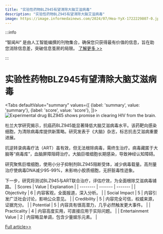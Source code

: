 ```yaml
---
title: "实验性药物BLZ945有望清除大脑艾滋病毒"
description: "实验性药物BLZ945有望清除大脑艾滋病毒"
image: https://image.informedainews.com/2024/07/Hea-YyX-1722229807-0.jpg
---
```



:::info

“智闻AI“ 是由人工智能编撰的刊物集合，确保您只获得最有价值的信息，旨在助您消除信息差，突破信息茧房的局限。  [了解更多 >>](/)

:::

# 实验性药物BLZ945有望清除大脑艾滋病毒


<Tabs
	defaultValue="summary"
	values={[
	{label: 'summary', value: 'summary'},
	{label: 'score', value: 'score'},
]}>
<TabItem value="summary">
<img
  src="https://image.informedainews.com/2024/07/Hea-YyX-1722229807-0.jpg"
  alt="Experimental drug BLZ945 shows promise in clearing HIV from the brain."
/>



杜兰大学研究揭示，抗癌药BLZ945能显著降低大脑艾滋病毒水平。该药靶向感染细胞，为清除病毒库提供新策略。研究发表于《大脑》杂志，标志抗击艾滋病重要进展。

抗逆转录病毒疗法（ART）虽有效，但无法根除病毒，需终生治疗。病毒藏匿于大脑等“病毒库”，血脑屏障阻碍治疗。大脑巨噬细胞长期感染，导致神经认知障碍。

研究聚焦巨噬细胞，使用小分子抑制剂BLZ945阻断受体，减少病毒载量。高剂量治疗使病毒DNA减少95-99%，未影响小胶质细胞，无肝脏毒性迹象。

下一步，研究将测试BLZ945与ART联合治疗，评估疗效，为全面根除艾滋病毒铺路。
</TabItem>
<TabItem value="score">
	| Scores     | Value   | Explanation |
	| -------- | ------- | ------- |
	| Objectivity  | 6    | 内容客观，全面报道，深入分析。    |
	| Social Impact | 5     | 内容引发广泛社会讨论，影响公众意见。    |
	| Credibility    | 5    | 内容完全可信，权威来源，证据充分。    |
	| Potential    | 5    | 内容具有很高潜力，几乎必然触发更大事件。    |
	| Practicality    | 4    | 内容高度实用，可直接应用于实际问题。    |
	| Entertainment Value    | 2    | 内容略显单调，包含少量娱乐元素。    |
</TabItem>
</Tabs>

[Full article>>](https://www.cnbeta.com.tw/articles/science/1440070.htm)
